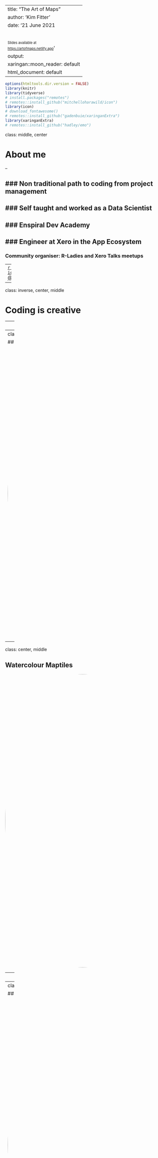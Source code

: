 
---
title: "The Art of Maps"
author: 'Kim Fitter'
date: '21 June 2021<br/><br/><br/> <small><small>Slides available at <br/><https://artofmaps.netlify.app></small></small>'
output:
  xaringan::moon_reader: default
  html_document: default
---

```r
options(htmltools.dir.version = FALSE)
library(knitr)
library(tidyverse)
# install.packages("remotes")
# remotes::install_github("mitchelloharawild/icon")
library(icon)
# download_fontawesome()
# remotes::install_github("gadenbuie/xaringanExtra")
library(xaringanExtra)
# remotes::install_github("hadley/emo")
```



class: middle, center

# About me

--

### Non traditional path to coding from project management
--


### Self taught and worked as a Data Scientist
--


### Enspiral Dev Academy
--


### Engineer at Xero in the App Ecosystem
--

### Community organiser: R-Ladies and Xero Talks meetups

--
[ `r icon::fontawesome("twitter")` @Kim_Fitter](https://twitter.com/kim_fitter)<br/>

---


class: inverse, center, middle

# Coding is creative 

---
class: center, middle

## Auckland City Roads

<img style="border-radius: 50%;" src="https://github.com/kimnewzealand/art-of-maps/blob/master/img/akl-roads.PNG?raw=true" width="950px"/>

 

---
class: center, middle

## DOC Walking Tracks

<img style="border-radius: 50%;" src="https://github.com/kimnewzealand/art-of-maps/blob/master/img/doc-walks.PNG?raw=true" width="950px"/>

---

class: center, middle

## Watercolour Maptiles

<img style="border-radius: 50%;" src="https://github.com/kimnewzealand/art-of-maps/blob/master/img/sounds.PNG?raw=true" width="950px"/>

---
class: center, middle

## The "Blue Line"

<img style="border-radius: 50%;" src="https://github.com/kimnewzealand/art-of-maps/blob/master/img/blueline.PNG?raw=true" width="950px"/>

---
class: center, middle

## Missing Island

<img style="border-radius: 50%;" src="https://github.com/kimnewzealand/art-of-maps/blob/master/img/missing_island.PNG?raw=true" width="950px"/>


---
class: inverse, center, middle

# Thank you!

### You can find the map sources here...

.pull-right-wide[

City roads generative tool using Open Street Map data https://anvaka.github.io/city-roads/?q=auckland

Walking tracks with leaflet.js,  DOC open data, Watercolour, tubeline

https://observablehq.com/@kimnewzealand/art-of-maps



- - - 

https://artofmaps.netlify.app/ presentation made with [xaringan R `r emo::ji("package")`](https://github.com/yihui/xaringan#xaringan) <br/> Code available here https://github.com/kimnewzealand/art-of-maps<br/><br/>
[ `r icon::fontawesome("twitter")` @Kim_Fitter](https://twitter.com/kim_fitter)<br/>
[ `r icon::fontawesome("github")` kimnewzealand.github.io](https://github.com/kimnewzealand)<br/>
]

